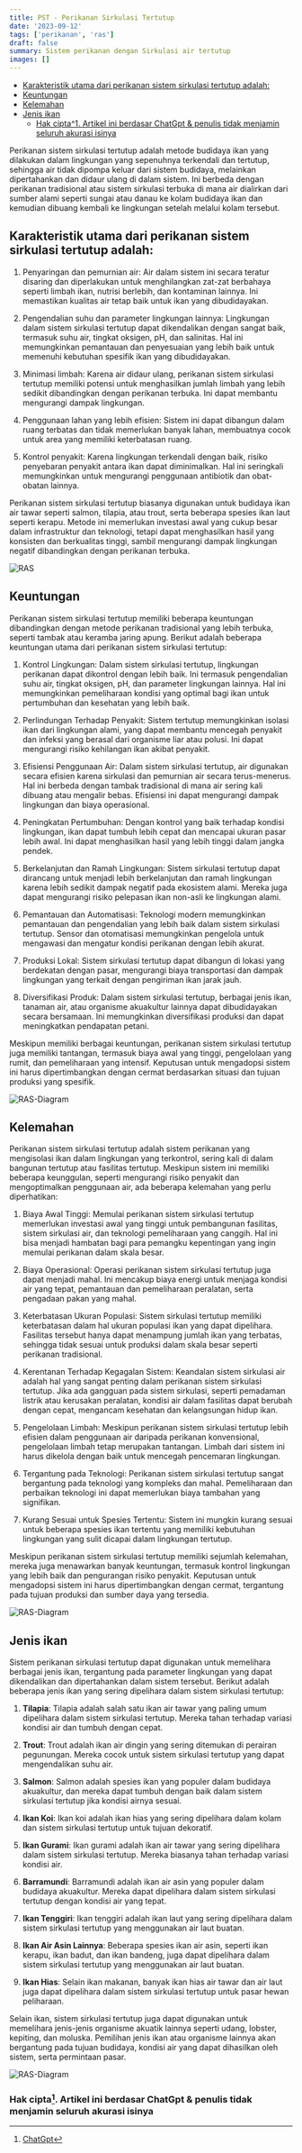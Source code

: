 ```yaml
---
title: PST - Perikanan Sirkulasi Tertutup
date: '2023-09-12'
tags: ['perikanan', 'ras']
draft: false
summary: Sistem perikanan dengan Sirkulasi air tertutup
images: []
---
```


- [Karakteristik utama dari perikanan sistem sirkulasi tertutup adalah:](#karakteristik-utama-dari-perikanan-sistem-sirkulasi-tertutup-adalah)
- [Keuntungan](#keuntungan)
- [Kelemahan](#kelemahan)
- [Jenis ikan](#jenis-ikan)
  - [Hak cipta^1. Artikel ini berdasar ChatGpt \& penulis tidak menjamin seluruh akurasi isinya](#hak-cipta1-artikel-ini-berdasar-chatgpt--penulis-tidak-menjamin-seluruh-akurasi-isinya)

Perikanan sistem sirkulasi tertutup adalah metode budidaya ikan yang dilakukan dalam lingkungan yang sepenuhnya terkendali dan tertutup, sehingga air tidak dipompa keluar dari sistem budidaya, melainkan dipertahankan dan didaur ulang di dalam sistem. Ini berbeda dengan perikanan tradisional atau sistem sirkulasi terbuka di mana air dialirkan dari sumber alami seperti sungai atau danau ke kolam budidaya ikan dan kemudian dibuang kembali ke lingkungan setelah melalui kolam tersebut.

## Karakteristik utama dari perikanan sistem sirkulasi tertutup adalah:

1. Penyaringan dan pemurnian air: Air dalam sistem ini secara teratur disaring dan diperlakukan untuk menghilangkan zat-zat berbahaya seperti limbah ikan, nutrisi berlebih, dan kontaminan lainnya. Ini memastikan kualitas air tetap baik untuk ikan yang dibudidayakan.

2. Pengendalian suhu dan parameter lingkungan lainnya: Lingkungan dalam sistem sirkulasi tertutup dapat dikendalikan dengan sangat baik, termasuk suhu air, tingkat oksigen, pH, dan salinitas. Hal ini memungkinkan pemantauan dan penyesuaian yang lebih baik untuk memenuhi kebutuhan spesifik ikan yang dibudidayakan.

3. Minimasi limbah: Karena air didaur ulang, perikanan sistem sirkulasi tertutup memiliki potensi untuk menghasilkan jumlah limbah yang lebih sedikit dibandingkan dengan perikanan terbuka. Ini dapat membantu mengurangi dampak lingkungan.

4. Penggunaan lahan yang lebih efisien: Sistem ini dapat dibangun dalam ruang terbatas dan tidak memerlukan banyak lahan, membuatnya cocok untuk area yang memiliki keterbatasan ruang.

5. Kontrol penyakit: Karena lingkungan terkendali dengan baik, risiko penyebaran penyakit antara ikan dapat diminimalkan. Hal ini seringkali memungkinkan untuk mengurangi penggunaan antibiotik dan obat-obatan lainnya.

Perikanan sistem sirkulasi tertutup biasanya digunakan untuk budidaya ikan air tawar seperti salmon, tilapia, atau trout, serta beberapa spesies ikan laut seperti kerapu. Metode ini memerlukan investasi awal yang cukup besar dalam infrastruktur dan teknologi, tetapi dapat menghasilkan hasil yang konsisten dan berkualitas tinggi, sambil mengurangi dampak lingkungan negatif dibandingkan dengan perikanan terbuka.

![RAS](/static/images/ras/ras.png)

## Keuntungan

Perikanan sistem sirkulasi tertutup memiliki beberapa keuntungan dibandingkan dengan metode perikanan tradisional yang lebih terbuka, seperti tambak atau keramba jaring apung. Berikut adalah beberapa keuntungan utama dari perikanan sistem sirkulasi tertutup:

1. Kontrol Lingkungan: Dalam sistem sirkulasi tertutup, lingkungan perikanan dapat dikontrol dengan lebih baik. Ini termasuk pengendalian suhu air, tingkat oksigen, pH, dan parameter lingkungan lainnya. Hal ini memungkinkan pemeliharaan kondisi yang optimal bagi ikan untuk pertumbuhan dan kesehatan yang lebih baik.

2. Perlindungan Terhadap Penyakit: Sistem tertutup memungkinkan isolasi ikan dari lingkungan alami, yang dapat membantu mencegah penyakit dan infeksi yang berasal dari organisme liar atau polusi. Ini dapat mengurangi risiko kehilangan ikan akibat penyakit.

3. Efisiensi Penggunaan Air: Dalam sistem sirkulasi tertutup, air digunakan secara efisien karena sirkulasi dan pemurnian air secara terus-menerus. Hal ini berbeda dengan tambak tradisional di mana air sering kali dibuang atau mengalir bebas. Efisiensi ini dapat mengurangi dampak lingkungan dan biaya operasional.

4. Peningkatan Pertumbuhan: Dengan kontrol yang baik terhadap kondisi lingkungan, ikan dapat tumbuh lebih cepat dan mencapai ukuran pasar lebih awal. Ini dapat menghasilkan hasil yang lebih tinggi dalam jangka pendek.

5. Berkelanjutan dan Ramah Lingkungan: Sistem sirkulasi tertutup dapat dirancang untuk menjadi lebih berkelanjutan dan ramah lingkungan karena lebih sedikit dampak negatif pada ekosistem alami. Mereka juga dapat mengurangi risiko pelepasan ikan non-asli ke lingkungan alami.

6. Pemantauan dan Automatisasi: Teknologi modern memungkinkan pemantauan dan pengendalian yang lebih baik dalam sistem sirkulasi tertutup. Sensor dan otomatisasi memungkinkan pengelola untuk mengawasi dan mengatur kondisi perikanan dengan lebih akurat.

7. Produksi Lokal: Sistem sirkulasi tertutup dapat dibangun di lokasi yang berdekatan dengan pasar, mengurangi biaya transportasi dan dampak lingkungan yang terkait dengan pengiriman ikan jarak jauh.

8. Diversifikasi Produk: Dalam sistem sirkulasi tertutup, berbagai jenis ikan, tanaman air, atau organisme akuakultur lainnya dapat dibudidayakan secara bersamaan. Ini memungkinkan diversifikasi produksi dan dapat meningkatkan pendapatan petani.

Meskipun memiliki berbagai keuntungan, perikanan sistem sirkulasi tertutup juga memiliki tantangan, termasuk biaya awal yang tinggi, pengelolaan yang rumit, dan pemeliharaan yang intensif. Keputusan untuk mengadopsi sistem ini harus dipertimbangkan dengan cermat berdasarkan situasi dan tujuan produksi yang spesifik.

![RAS-Diagram](/static/images/ras/ras1.jpg)

## Kelemahan

Perikanan sistem sirkulasi tertutup adalah sistem perikanan yang mengisolasi ikan dalam lingkungan yang terkontrol, sering kali di dalam bangunan tertutup atau fasilitas tertutup. Meskipun sistem ini memiliki beberapa keunggulan, seperti mengurangi risiko penyakit dan mengoptimalkan penggunaan air, ada beberapa kelemahan yang perlu diperhatikan:

1. Biaya Awal Tinggi: Memulai perikanan sistem sirkulasi tertutup memerlukan investasi awal yang tinggi untuk pembangunan fasilitas, sistem sirkulasi air, dan teknologi pemeliharaan yang canggih. Hal ini bisa menjadi hambatan bagi para pemangku kepentingan yang ingin memulai perikanan dalam skala besar.

2. Biaya Operasional: Operasi perikanan sistem sirkulasi tertutup juga dapat menjadi mahal. Ini mencakup biaya energi untuk menjaga kondisi air yang tepat, pemantauan dan pemeliharaan peralatan, serta pengadaan pakan yang mahal.

3. Keterbatasan Ukuran Populasi: Sistem sirkulasi tertutup memiliki keterbatasan dalam hal ukuran populasi ikan yang dapat dipelihara. Fasilitas tersebut hanya dapat menampung jumlah ikan yang terbatas, sehingga tidak sesuai untuk produksi dalam skala besar seperti perikanan tradisional.

4. Kerentanan Terhadap Kegagalan Sistem: Keandalan sistem sirkulasi air adalah hal yang sangat penting dalam perikanan sistem sirkulasi tertutup. Jika ada gangguan pada sistem sirkulasi, seperti pemadaman listrik atau kerusakan peralatan, kondisi air dalam fasilitas dapat berubah dengan cepat, mengancam kesehatan dan kelangsungan hidup ikan.

5. Pengelolaan Limbah: Meskipun perikanan sistem sirkulasi tertutup lebih efisien dalam penggunaan air daripada perikanan konvensional, pengelolaan limbah tetap merupakan tantangan. Limbah dari sistem ini harus dikelola dengan baik untuk mencegah pencemaran lingkungan.

6. Tergantung pada Teknologi: Perikanan sistem sirkulasi tertutup sangat bergantung pada teknologi yang kompleks dan mahal. Pemeliharaan dan perbaikan teknologi ini dapat memerlukan biaya tambahan yang signifikan.

7. Kurang Sesuai untuk Spesies Tertentu: Sistem ini mungkin kurang sesuai untuk beberapa spesies ikan tertentu yang memiliki kebutuhan lingkungan yang sulit dicapai dalam lingkungan tertutup.

Meskipun perikanan sistem sirkulasi tertutup memiliki sejumlah kelemahan, mereka juga menawarkan banyak keuntungan, termasuk kontrol lingkungan yang lebih baik dan pengurangan risiko penyakit. Keputusan untuk mengadopsi sistem ini harus dipertimbangkan dengan cermat, tergantung pada tujuan produksi dan sumber daya yang tersedia.

![RAS-Diagram](/static/images/ras/ras2.jpg)

## Jenis ikan

Sistem perikanan sirkulasi tertutup dapat digunakan untuk memelihara berbagai jenis ikan, tergantung pada parameter lingkungan yang dapat dikendalikan dan dipertahankan dalam sistem tersebut. Berikut adalah beberapa jenis ikan yang sering dipelihara dalam sistem sirkulasi tertutup:

1. **Tilapia**: Tilapia adalah salah satu ikan air tawar yang paling umum dipelihara dalam sistem sirkulasi tertutup. Mereka tahan terhadap variasi kondisi air dan tumbuh dengan cepat.

2. **Trout**: Trout adalah ikan air dingin yang sering ditemukan di perairan pegunungan. Mereka cocok untuk sistem sirkulasi tertutup yang dapat mengendalikan suhu air.

3. **Salmon**: Salmon adalah spesies ikan yang populer dalam budidaya akuakultur, dan mereka dapat tumbuh dengan baik dalam sistem sirkulasi tertutup jika kondisi airnya sesuai.

4. **Ikan Koi**: Ikan koi adalah ikan hias yang sering dipelihara dalam kolam dan sistem sirkulasi tertutup untuk tujuan dekoratif.

5. **Ikan Gurami**: Ikan gurami adalah ikan air tawar yang sering dipelihara dalam sistem sirkulasi tertutup. Mereka biasanya tahan terhadap variasi kondisi air.

6. **Barramundi**: Barramundi adalah ikan air asin yang populer dalam budidaya akuakultur. Mereka dapat dipelihara dalam sistem sirkulasi tertutup dengan kondisi air yang tepat.

7. **Ikan Tenggiri**: Ikan tenggiri adalah ikan laut yang sering dipelihara dalam sistem sirkulasi tertutup yang menggunakan air laut buatan.

8. **Ikan Air Asin Lainnya**: Beberapa spesies ikan air asin, seperti ikan kerapu, ikan badut, dan ikan bandeng, juga dapat dipelihara dalam sistem sirkulasi tertutup yang menggunakan air laut buatan.

9. **Ikan Hias**: Selain ikan makanan, banyak ikan hias air tawar dan air laut juga dapat dipelihara dalam sistem sirkulasi tertutup untuk pasar hewan peliharaan.

Selain ikan, sistem sirkulasi tertutup juga dapat digunakan untuk memelihara jenis-jenis organisme akuatik lainnya seperti udang, lobster, kepiting, dan moluska. Pemilihan jenis ikan atau organisme lainnya akan bergantung pada tujuan budidaya, kondisi air yang dapat dihasilkan oleh sistem, serta permintaan pasar.

![RAS-Diagram](/static/images/ras/ras3.jpg)

### Hak cipta[^1]. Artikel ini berdasar ChatGpt & penulis tidak menjamin seluruh akurasi isinya

[^1]: [ChatGpt](https://chat.openai.com)
